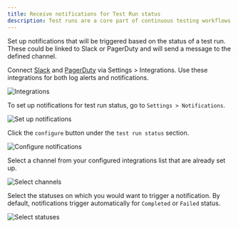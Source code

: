 ```yaml
---
title: Receive notifications for Test Run status
description: Test runs are a core part of continuous testing workflows and could be triggered via UI or in the CI/CD pipeline. Teams need visibility into triggered runs, status updates, and result summaries without having to come to the dashboard to constantly check. Integrations with Slack and PagerDuty allow notifications to be configured for some of these events.
---
```


Set up notifications that will be triggered based on the status of a test run. These could be linked to Slack or PagerDuty and will send a message to the defined channel.

<Steps>
<Step>

Connect [Slack](/docs/observe/how-to/set-up-alerts/create-a-slack-integration) and [PagerDuty](/docs/observe/how-to/set-up-alerts/create-a-pagerduty-integration) via Settings > Integrations. Use these integrations for both log alerts and notifications.

![Integrations](/images/docs/evaluate/how-to/optimize-evaluation-processes/test-run-notifications/integrations.png)

</Step>
<Step>

To set up notifications for test run status, go to `Settings > Notifications`.

![Set up notifications](/images/docs/evaluate/how-to/optimize-evaluation-processes/test-run-notifications/notifications.png)

</Step>
<Step>

Click the `configure` button under the `test run status` section.

![Configure notifications](/images/docs/evaluate/how-to/optimize-evaluation-processes/test-run-notifications/configure-notifications.png)

</Step>
<Step>

Select a channel from your configured integrations list that are already set up.

![Select channels](/images/docs/evaluate/how-to/optimize-evaluation-processes/test-run-notifications/select-channel.png)

</Step>
<Step>

Select the statuses on which you would want to trigger a notification. By default, notifications trigger automatically for `Completed` or `Failed` status.

![Select statuses](/images/docs/evaluate/how-to/optimize-evaluation-processes/test-run-notifications/select-statuses.png)

</Step>
</Steps>